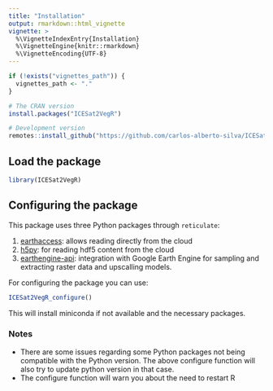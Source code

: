 ```yaml
---
title: "Installation"
output: rmarkdown::html_vignette
vignette: >
  %\VignetteIndexEntry{Installation}
  %\VignetteEngine{knitr::rmarkdown}
  %\VignetteEncoding{UTF-8}
---
```


```r
if (!exists("vignettes_path")) {
  vignettes_path <- "."
}
```

```r
# The CRAN version
install.packages("ICESat2VegR")

# Development version
remotes::install_github("https://github.com/carlos-alberto-silva/ICESat2VegR")
```

## Load the package

```r
library(ICESat2VegR)
```


## Configuring the package

This package uses three Python packages through `reticulate`:

1. [earthaccess](https://github.com/nsidc/earthaccess): allows reading directly from the cloud
2. [h5py](https://github.com/h5py/h5py): for reading hdf5 content from the cloud
3. [earthengine-api](https://github.com/google/earthengine-api): integration with Google Earth Engine for sampling and extracting raster data and upscalling models.

For configuring the package you can use:

```r
ICESat2VegR_configure()

```

This will install miniconda if not available and the necessary packages.

### Notes

 - There are some issues regarding some Python packages not being compatible with the Python version. The above configure function will also try to update python version in that case. 
 - The configure function will warn you about the need to restart R